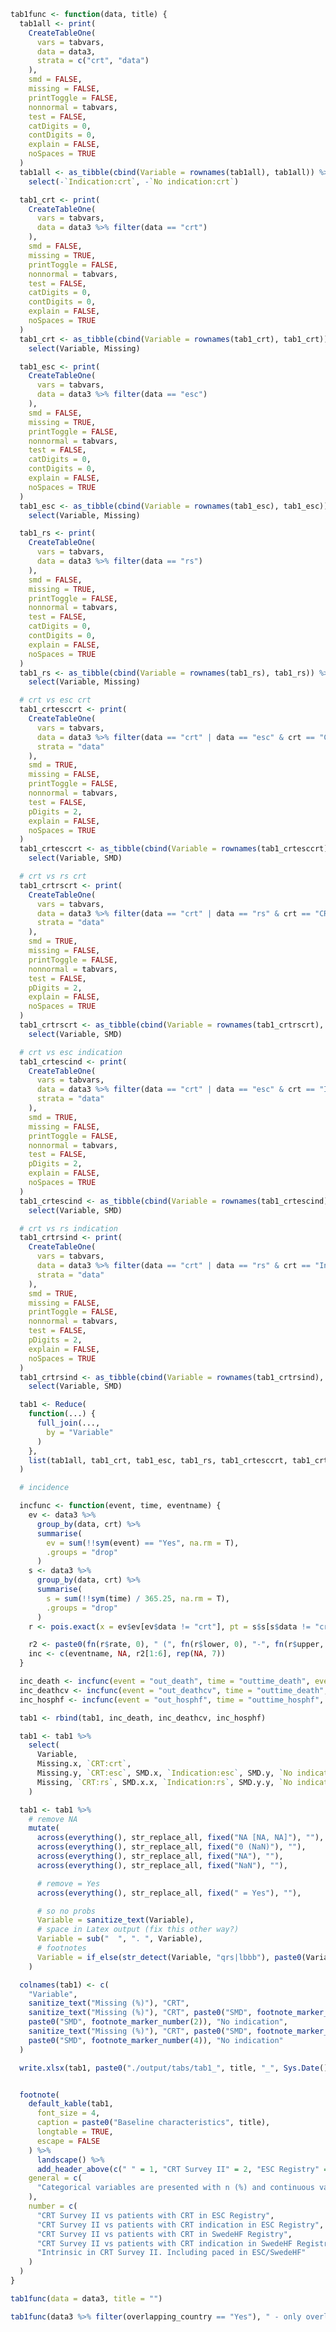 ```r
tab1func <- function(data, title) {
  tab1all <- print(
    CreateTableOne(
      vars = tabvars,
      data = data3,
      strata = c("crt", "data")
    ),
    smd = FALSE,
    missing = FALSE,
    printToggle = FALSE,
    nonnormal = tabvars,
    test = FALSE,
    catDigits = 0,
    contDigits = 0,
    explain = FALSE,
    noSpaces = TRUE
  )
  tab1all <- as_tibble(cbind(Variable = rownames(tab1all), tab1all)) %>%
    select(-`Indication:crt`, -`No indication:crt`)

  tab1_crt <- print(
    CreateTableOne(
      vars = tabvars,
      data = data3 %>% filter(data == "crt")
    ),
    smd = FALSE,
    missing = TRUE,
    printToggle = FALSE,
    nonnormal = tabvars,
    test = FALSE,
    catDigits = 0,
    contDigits = 0,
    explain = FALSE,
    noSpaces = TRUE
  )
  tab1_crt <- as_tibble(cbind(Variable = rownames(tab1_crt), tab1_crt)) %>%
    select(Variable, Missing)

  tab1_esc <- print(
    CreateTableOne(
      vars = tabvars,
      data = data3 %>% filter(data == "esc")
    ),
    smd = FALSE,
    missing = TRUE,
    printToggle = FALSE,
    nonnormal = tabvars,
    test = FALSE,
    catDigits = 0,
    contDigits = 0,
    explain = FALSE,
    noSpaces = TRUE
  )
  tab1_esc <- as_tibble(cbind(Variable = rownames(tab1_esc), tab1_esc)) %>%
    select(Variable, Missing)

  tab1_rs <- print(
    CreateTableOne(
      vars = tabvars,
      data = data3 %>% filter(data == "rs")
    ),
    smd = FALSE,
    missing = TRUE,
    printToggle = FALSE,
    nonnormal = tabvars,
    test = FALSE,
    catDigits = 0,
    contDigits = 0,
    explain = FALSE,
    noSpaces = TRUE
  )
  tab1_rs <- as_tibble(cbind(Variable = rownames(tab1_rs), tab1_rs)) %>%
    select(Variable, Missing)

  # crt vs esc crt
  tab1_crtesccrt <- print(
    CreateTableOne(
      vars = tabvars,
      data = data3 %>% filter(data == "crt" | data == "esc" & crt == "CRT") %>% mutate(data = droplevels(data)),
      strata = "data"
    ),
    smd = TRUE,
    missing = FALSE,
    printToggle = FALSE,
    nonnormal = tabvars,
    test = FALSE,
    pDigits = 2,
    explain = FALSE,
    noSpaces = TRUE
  )
  tab1_crtesccrt <- as_tibble(cbind(Variable = rownames(tab1_crtesccrt), tab1_crtesccrt)) %>%
    select(Variable, SMD)

  # crt vs rs crt
  tab1_crtrscrt <- print(
    CreateTableOne(
      vars = tabvars,
      data = data3 %>% filter(data == "crt" | data == "rs" & crt == "CRT") %>% mutate(data = droplevels(data)),
      strata = "data"
    ),
    smd = TRUE,
    missing = FALSE,
    printToggle = FALSE,
    nonnormal = tabvars,
    test = FALSE,
    pDigits = 2,
    explain = FALSE,
    noSpaces = TRUE
  )
  tab1_crtrscrt <- as_tibble(cbind(Variable = rownames(tab1_crtrscrt), tab1_crtrscrt)) %>%
    select(Variable, SMD)

  # crt vs esc indication
  tab1_crtescind <- print(
    CreateTableOne(
      vars = tabvars,
      data = data3 %>% filter(data == "crt" | data == "esc" & crt == "Indication") %>% mutate(data = droplevels(data)),
      strata = "data"
    ),
    smd = TRUE,
    missing = FALSE,
    printToggle = FALSE,
    nonnormal = tabvars,
    test = FALSE,
    pDigits = 2,
    explain = FALSE,
    noSpaces = TRUE
  )
  tab1_crtescind <- as_tibble(cbind(Variable = rownames(tab1_crtescind), tab1_crtescind)) %>%
    select(Variable, SMD)

  # crt vs rs indication
  tab1_crtrsind <- print(
    CreateTableOne(
      vars = tabvars,
      data = data3 %>% filter(data == "crt" | data == "rs" & crt == "Indication") %>% mutate(data = droplevels(data)),
      strata = "data"
    ),
    smd = TRUE,
    missing = FALSE,
    printToggle = FALSE,
    nonnormal = tabvars,
    test = FALSE,
    pDigits = 2,
    explain = FALSE,
    noSpaces = TRUE
  )
  tab1_crtrsind <- as_tibble(cbind(Variable = rownames(tab1_crtrsind), tab1_crtrsind)) %>%
    select(Variable, SMD)

  tab1 <- Reduce(
    function(...) {
      full_join(...,
        by = "Variable"
      )
    },
    list(tab1all, tab1_crt, tab1_esc, tab1_rs, tab1_crtesccrt, tab1_crtrscrt, tab1_crtescind, tab1_crtrsind)
  )

  # incidence

  incfunc <- function(event, time, eventname) {
    ev <- data3 %>%
      group_by(data, crt) %>%
      summarise(
        ev = sum(!!sym(event) == "Yes", na.rm = T),
        .groups = "drop"
      )
    s <- data3 %>%
      group_by(data, crt) %>%
      summarise(
        s = sum(!!sym(time) / 365.25, na.rm = T),
        .groups = "drop"
      )
    r <- pois.exact(x = ev$ev[ev$data != "crt"], pt = s$s[s$data != "crt"] / 1000)

    r2 <- paste0(fn(r$rate, 0), " (", fn(r$lower, 0), "-", fn(r$upper, 0), ")")
    inc <- c(eventname, NA, r2[1:6], rep(NA, 7))
  }

  inc_death <- incfunc(event = "out_death", time = "outtime_death", eventname = "AC death")
  inc_deathcv <- incfunc(event = "out_deathcv", time = "outtime_death", eventname = "CV death")
  inc_hosphf <- incfunc(event = "out_hosphf", time = "outtime_hosphf", eventname = "First HF hosp")

  tab1 <- rbind(tab1, inc_death, inc_deathcv, inc_hosphf)

  tab1 <- tab1 %>%
    select(
      Variable,
      Missing.x, `CRT:crt`,
      Missing.y, `CRT:esc`, SMD.x, `Indication:esc`, SMD.y, `No indication:esc`,
      Missing, `CRT:rs`, SMD.x.x, `Indication:rs`, SMD.y.y, `No indication:rs`
    )

  tab1 <- tab1 %>%
    # remove NA
    mutate(
      across(everything(), str_replace_all, fixed("NA [NA, NA]"), ""),
      across(everything(), str_replace_all, fixed("0 (NaN)"), ""),
      across(everything(), str_replace_all, fixed("NA"), ""),
      across(everything(), str_replace_all, fixed("NaN"), ""),

      # remove = Yes
      across(everything(), str_replace_all, fixed(" = Yes"), ""),

      # so no probs
      Variable = sanitize_text(Variable),
      # space in Latex output (fix this other way?)
      Variable = sub("  ", ". ", Variable),
      # footnotes
      Variable = if_else(str_detect(Variable, "qrs|lbbb"), paste0(Variable, footnote_marker_number(5)), Variable)
    )

  colnames(tab1) <- c(
    "Variable",
    sanitize_text("Missing (%)"), "CRT",
    sanitize_text("Missing (%)"), "CRT", paste0("SMD", footnote_marker_number(1)), "Indication",
    paste0("SMD", footnote_marker_number(2)), "No indication",
    sanitize_text("Missing (%)"), "CRT", paste0("SMD", footnote_marker_number(3)), "Indication",
    paste0("SMD", footnote_marker_number(4)), "No indication"
  )

  write.xlsx(tab1, paste0("./output/tabs/tab1_", title, "_", Sys.Date(), ".xlsx"), rowNames = FALSE)


  footnote(
    default_kable(tab1,
      font_size = 4,
      caption = paste0("Baseline characteristics", title),
      longtable = TRUE,
      escape = FALSE
    ) %>%
      landscape() %>%
      add_header_above(c(" " = 1, "CRT Survey II" = 2, "ESC Registry" = 6, "SwedeHF Registry" = 6)),
    general = c(
      "Categorical variables are presented with n (%) and continuous variables with median [q1-q3]. Incidence is presented with rate / 1000 py (95% CI)"
    ),
    number = c(
      "CRT Survey II vs patients with CRT in ESC Registry",
      "CRT Survey II vs patients with CRT indication in ESC Registry",
      "CRT Survey II vs patients with CRT in SwedeHF Registry",
      "CRT Survey II vs patients with CRT indication in SwedeHF Registry",
      "Intrinsic in CRT Survey II. Including paced in ESC/SwedeHF"
    )
  )
}
```

```r
tab1func(data = data3, title = "")
```

```r
tab1func(data3 %>% filter(overlapping_country == "Yes"), " - only overlapping countries")
```

